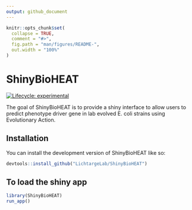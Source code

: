 ```yaml
---
output: github_document
---
```


<!-- README.md is generated from README.Rmd. Please edit that file -->

```r
knitr::opts_chunk$set(
  collapse = TRUE,
  comment = "#>",
  fig.path = "man/figures/README-",
  out.width = "100%"
)
```

# ShinyBioHEAT

<!-- badges: start -->
[![Lifecycle: experimental](https://img.shields.io/badge/lifecycle-experimental-orange.svg)](https://lifecycle.r-lib.org/articles/stages.html#experimental)
<!-- badges: end -->

The goal of ShinyBioHEAT is to provide a shiny interface to allow users to predict phenotype driver gene in lab evolved E. coli strains using Evolutionary Action.

## Installation

You can install the development version of ShinyBioHEAT like so:

``` r
devtools::install_github("LichtargeLab/ShinyBioHEAT")
```

## To load the shiny app

```r
library(ShinyBioHEAT)
run_app()
```

